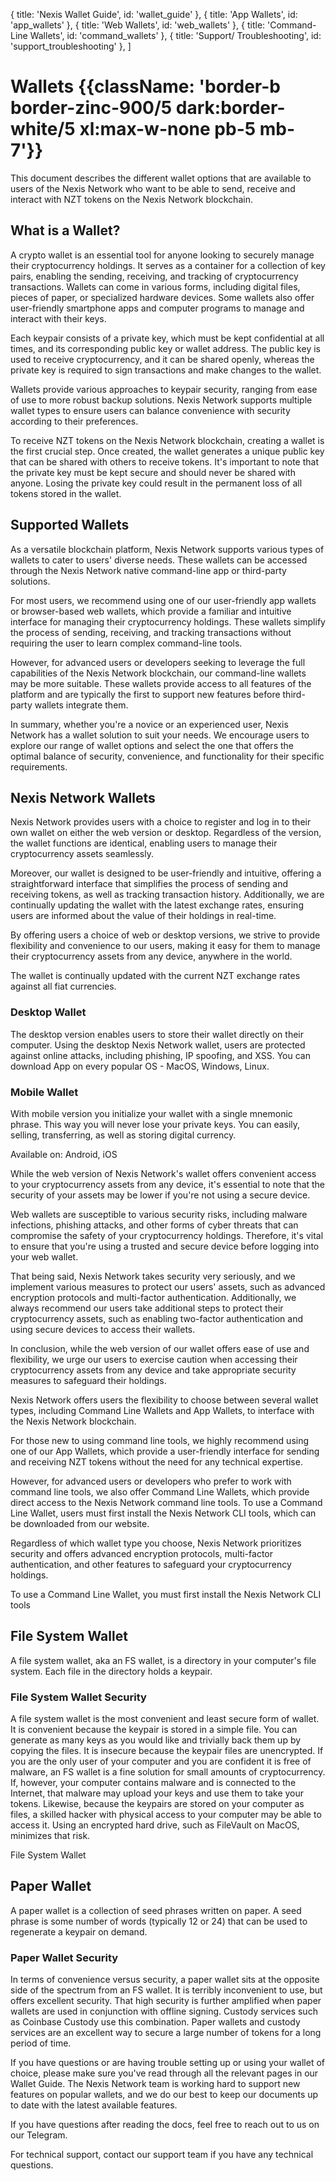
  { title: 'Nexis Wallet Guide', id: 'wallet_guide' },
  { title: 'App Wallets', id: 'app_wallets' },
  { title: 'Web Wallets', id: 'web_wallets' },
  { title: 'Command-Line Wallets', id: 'command_wallets' },
  { title: 'Support/ Troubleshooting', id: 'support_troubleshooting' },
]

# Wallets {{className: 'border-b border-zinc-900/5 dark:border-white/5 xl:max-w-none pb-5 mb-7'}}

<GuidesOther
  id="wallet_guide"
  title="Nexis Wallet Guide"
  level={2}
  isShow={false}
/>

This document describes the different wallet options that are available to users of the Nexis Network who want to be able to send, receive and interact with NZT tokens on the Nexis Network blockchain.

## What is a Wallet?

A crypto wallet is an essential tool for anyone looking to securely manage their cryptocurrency holdings. It serves as a container for a collection of key pairs, enabling the sending, receiving, and tracking of cryptocurrency transactions. Wallets can come in various forms, including digital files, pieces of paper, or specialized hardware devices. Some wallets also offer user-friendly smartphone apps and computer programs to manage and interact with their keys.

Each keypair consists of a private key, which must be kept confidential at all times, and its corresponding public key or wallet address. The public key is used to receive cryptocurrency, and it can be shared openly, whereas the private key is required to sign transactions and make changes to the wallet.

Wallets provide various approaches to keypair security, ranging from ease of use to more robust backup solutions. Nexis Network supports multiple wallet types to ensure users can balance convenience with security according to their preferences.

To receive NZT tokens on the Nexis Network blockchain, creating a wallet is the first crucial step. Once created, the wallet generates a unique public key that can be shared with others to receive tokens. It's important to note that the private key must be kept secure and should never be shared with anyone. Losing the private key could result in the permanent loss of all tokens stored in the wallet.

## Supported Wallets

As a versatile blockchain platform, Nexis Network supports various types of wallets to cater to users' diverse needs. These wallets can be accessed through the Nexis Network native command-line app or third-party solutions.

For most users, we recommend using one of our user-friendly app wallets or browser-based web wallets, which provide a familiar and intuitive interface for managing their cryptocurrency holdings. These wallets simplify the process of sending, receiving, and tracking transactions without requiring the user to learn complex command-line tools.

However, for advanced users or developers seeking to leverage the full capabilities of the Nexis Network blockchain, our command-line wallets may be more suitable. These wallets provide access to all features of the platform and are typically the first to support new features before third-party wallets integrate them.

In summary, whether you're a novice or an experienced user, Nexis Network has a wallet solution to suit your needs. We encourage users to explore our range of wallet options and select the one that offers the optimal balance of security, convenience, and functionality for their specific requirements.

<GuidesOther id="app_wallets" title="App Wallets" level={2} isShow={false} />

## Nexis Network Wallets

Nexis Network provides users with a choice to register and log in to their own wallet on either the web version or desktop. Regardless of the version, the wallet functions are identical, enabling users to manage their cryptocurrency assets seamlessly.

Moreover, our wallet is designed to be user-friendly and intuitive, offering a straightforward interface that simplifies the process of sending and receiving tokens, as well as tracking transaction history. Additionally, we are continually updating the wallet with the latest exchange rates, ensuring users are informed about the value of their holdings in real-time.

By offering users a choice of web or desktop versions, we strive to provide flexibility and convenience to our users, making it easy for them to manage their cryptocurrency assets from any device, anywhere in the world.

The wallet is continually updated with the current NZT exchange rates against all fiat currencies.

### Desktop Wallet

The desktop version enables users to store their wallet directly on their computer. Using the desktop Nexis Network wallet, users are protected against online attacks, including phishing, IP spoofing, and XSS. You can download App on every popular OS - MacOS, Windows, Linux.

### Mobile Wallet

With mobile version you initialize your wallet with a single mnemonic phrase. This way you will never lose your private keys. You can easily, selling, transferring, as well as storing digital currency.

Available on: Android, iOS

<GuidesOther id="web_wallets" title="Web Wallets" level={2} isShow={false} />

While the web version of Nexis Network's wallet offers convenient access to your cryptocurrency assets from any device, it's essential to note that the security of your assets may be lower if you're not using a secure device.

Web wallets are susceptible to various security risks, including malware infections, phishing attacks, and other forms of cyber threats that can compromise the safety of your cryptocurrency holdings. Therefore, it's vital to ensure that you're using a trusted and secure device before logging into your web wallet.

That being said, Nexis Network takes security very seriously, and we implement various measures to protect our users' assets, such as advanced encryption protocols and multi-factor authentication. Additionally, we always recommend our users take additional steps to protect their cryptocurrency assets, such as enabling two-factor authentication and using secure devices to access their wallets.

In conclusion, while the web version of our wallet offers ease of use and flexibility, we urge our users to exercise caution when accessing their cryptocurrency assets from any device and take appropriate security measures to safeguard their holdings.

<GuidesOther
  id="command_wallets"
  title="Command-Line Wallets"
  level={2}
  isShow={false}
/>

Nexis Network offers users the flexibility to choose between several wallet types, including Command Line Wallets and App Wallets, to interface with the Nexis Network blockchain.

For those new to using command line tools, we highly recommend using one of our App Wallets, which provide a user-friendly interface for sending and receiving NZT tokens without the need for any technical expertise.

However, for advanced users or developers who prefer to work with command line tools, we also offer Command Line Wallets, which provide direct access to the Nexis Network command line tools. To use a Command Line Wallet, users must first install the Nexis Network CLI tools, which can be downloaded from our website.

Regardless of which wallet type you choose, Nexis Network prioritizes security and offers advanced encryption protocols, multi-factor authentication, and other features to safeguard your cryptocurrency holdings.

To use a Command Line Wallet, you must first install the Nexis Network CLI tools

## File System Wallet

A file system wallet, aka an FS wallet, is a directory in your computer's file system. Each file in the directory holds a keypair.

### File System Wallet Security

A file system wallet is the most convenient and least secure form of wallet. It is convenient because the keypair is stored in a simple file. You can generate as many keys as you would like and trivially back them up by copying the files. It is insecure because the keypair files are unencrypted. If you are the only user of your computer and you are confident it is free of malware, an FS wallet is a fine solution for small amounts of cryptocurrency. If, however, your computer contains malware and is connected to the Internet, that malware may upload your keys and use them to take your tokens. Likewise, because the keypairs are stored on your computer as files, a skilled hacker with physical access to your computer may be able to access it. Using an encrypted hard drive, such as FileVault on MacOS, minimizes that risk.

File System Wallet

## Paper Wallet

A paper wallet is a collection of seed phrases written on paper. A seed phrase is some number of words (typically 12 or 24) that can be used to regenerate a keypair on demand.

### Paper Wallet Security

In terms of convenience versus security, a paper wallet sits at the opposite side of the spectrum from an FS wallet. It is terribly inconvenient to use, but offers excellent security. That high security is further amplified when paper wallets are used in conjunction with offline signing. Custody services such as Coinbase Custody use this combination. Paper wallets and custody services are an excellent way to secure a large number of tokens for a long period of time.

<GuidesOther
  id="support_troubleshooting"
  title="Support/ Troubleshooting"
  level={2}
  isShow={false}
/>

If you have questions or are having trouble setting up or using your wallet of choice, please make sure you've read through all the relevant pages in our Wallet Guide. The Nexis Network team is working hard to support new features on popular wallets, and we do our best to keep our documents up to date with the latest available features.

If you have questions after reading the docs, feel free to reach out to us on our Telegram.

For technical support, contact our support team if you have any technical questions.

